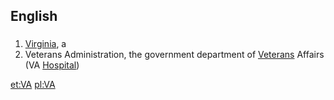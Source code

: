 ==English==

==={{Abbreviation}}===
#[[Virginia]], a {{USstate}}
# Veterans Administration, the government department of [[Veteran]]s Affairs (VA [[Hospital]])

[[et:VA]]
[[pl:VA]]